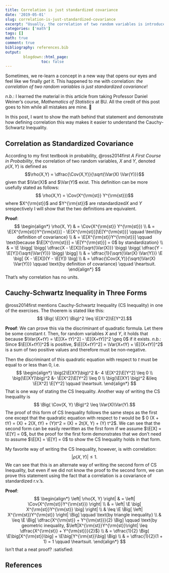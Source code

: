 ```yaml
---
title: Correlation is just standardized covariance
date: '2019-05-01'
slug: correlation-is-just-standardized-covariance
excerpt: "Usually, the correlation of two random variables is introduced as the ratio of the covariance to the product of each variable's standard deiation. I share an alternative way of writing the correlation and cover three ways of writing the Cauchy-Schwartz Inequality encountered in probability."
categories: ['math']
tags: []
math: true
comment: true
bibliography: references.bib
output:
        blogdown::html_page:
                toc: false
---
```




Sometimes, we re-learn a concept in a new way that opens our eyes and feel like we finally *get* it. This happened to me with correlation: *the correlation of two random variables is just standardized covariance*!

*n.b.*: I learned the material in this article from taking Professor Daniel Weiner's course, *Mathematics of Statistics* at BU. All the credit of this post goes to him while all mistakes are mine. 💁

In this post, I want to show the math behind that statement and demonstrate how defining correlation this way makes it easier to understand the Cauchy-Schwartz Inequality. 

## Correlation as Standardized Covariance

According to my first textbook in probability, @ross2014first *A First Course in Probability*, the correlation of two random variables, $X$ and $Y$, denoted $\rho(X,Y)$ is defined as 
        $$\rho(X,Y) = \dfrac{\Cov(X,Y)}{\sqrt{\Var(X) \Var(Y)}}$$
given that $\Var(X)$ and $\Var(Y)$ exist. This definition can be more usefully stated as follows:
        $$ \rho(X,Y) = \Cov(X^{\rm{st}} Y^{\rm{st}})$$
where $X^{\rm{st}}$ and $Y^{\rm{st}}$ are rstandardized$X$ and $Y$ srespectively I will show that the two definitions are equivalent. 



**Proof**:
$$
\begin{align*}
        \rho(X, Y) & = \Cov(X^{\rm{st}} Y^{\rm{st}}) \\
                & = \E[X^{\rm{st}}Y^{\rm{st}}] - \E[X^{\rm{st}}]\E[Y^{\rm{st}}] \qquad \text{by definition of covariance} \\
                & = \E[X^{\rm{st}}Y^{\rm{st}}] \qquad \text{because $\E[X^{\rm{st}}] = \E[Y^{\rm{st}}] = 0$ by standardization} \\
                & = \E \bigg[ \bigg( \dfrac{X - \E[X]}{\sqrt{\Var(X)}} \bigg) \bigg( \dfrac{Y - \E[Y]}{\sqrt{\Var(Y)}} \bigg) \bigg] \\
                & = \dfrac{1}{\sqrt{\Var(X) \Var(Y)}} \E \big[ (X - \E[X])(Y - \E[Y]) \big] \\
                & = \dfrac{\Cov(X,Y)}{\sqrt{\Var(X) \Var(Y)}} \qquad \text{by definition of covariance} \qquad \heartsuit.
\end{align*}
$$
That's why correlation has no units. 

## Cauchy-Schwartz Inequality in Three Forms

@ross2014first mentions Cauchy-Schwartz Inequality (CS Inequality) in one of the exercises. The thoerem is stated like this:
        $$ \Big( \E[XY] \Big)^2 \leq \E[X^2]\E[Y^2].$$

**Proof**: We can prove this via the discriminant of quadratic formula. Let there be some constant $t$. Then, for random variables $X$ and $Y$, it holds that 
        \begin{align*}
        \E[(X + tY)^2] & = \E[X^2] + 2 \E[XY]t + \E[Y^2]t^2 \geq 0
        \end{align*}
because $\Var(X+tY) = \E[(X+ tY)^2] - \E[(X+tY)]^2 \geq 0$ if it exists. 
*n.b.*: Since $\E[(X+tY)]^2$ is positive, $\E[(X+tY)^2] = \Var(X+tY) + \E[(X+tY)]^2$ is a sum of two positive values and therefore must be non-negative. 

Then the discriminant of this quadratic equation with respect to $t$ must be equal to or less than 0, i.e. 
        $$ 
        \begin{align*}
        \big(2\E[XY]\big)^2 &- 4 \E[X^2]\E[Y^2] \leq 0 \\
        \big(\E[XY]\big)^2 &- \E[X^2]\E[Y^2]  \leq 0 \\
        \big(\E[XY] \big)^2 &\leq \E[X^2] \E[Y^2] \qquad \heartsuit.
        \end{align*}
        $$
That is one way of stating the CS Inequality. Another way of writing the CS Inequality is 
        $$ \Big( \Cov(X, Y) \Big)^2 \leq \Var(X)\Var(Y).$$
The proof of this form of CS Inequality follows the same steps as the first one except that the quadratic equation with respect to $t$ would be $ 0 \leq \Var(X + tY) = \Var(X) + 2\Cov(X, tY) + \Var(Y)t^2 = \Var(X) + 2t\Cov(X, Y) + \Var(Y) t^2$. We can see that the second form can be easily rewritten as the first form if we assume $\E[X] = \E[Y] = 0$, but the proof for the first form demonstrates that we don't need to assume $\E[X] = \E[Y] = 0$ to show the CS Inequality holds in that form. 

My favorite way of writing the CS Inequality, however, is with correlation:
        $$ \left| \rho(X,Y) \right| \leq 1.$$
We can see that this is an alternate way of writing the second form of CS Inequality, but even if we did not know the proof to the second form, we can prove this statement using the fact that a correlation is a covariance of standardized r.v.'s. 

**Proof**:
        $$
        \begin{align*}
        \left| \rho(X, Y) \right| & = \left| \Cov(X^{\rm{st}}Y^{\rm{st}}) \right| \\
        & = \left| \E \big[ X^{\rm{st}}Y^{\rm{st}} \big] \right| \\
        & \leq \E \Big[ \left| X^{\rm{st}}Y^{\rm{st}} \right| \Big] \qquad \text{by triangle inequality} \\
        & \leq \E \Big[ \dfrac{X^{\rm{st}} + Y^{\rm{st}}}{2} \Big] \qquad \text{by geometric inequality, $\left|X^{\rm{st}}Y^{\rm{st}}\right| \leq \dfrac{X^{\rm{st}} + Y^{\rm{st}}}{2}$} \\
        & = \dfrac{1}{2} \Big( \E\big[X^{\rm{st}}\big] + \E\big[Y^{\rm{st}}\big] \Big) \\
        & = \dfrac{1}{2}(1 + 1) = 1 \qquad \heartsuit.
        \end{align*}
        $$
Isn't that a neat proof? :satisfied:

## References